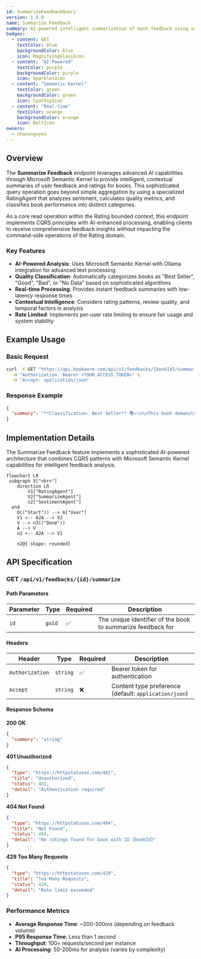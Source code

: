 ```yaml
---
id: SummarizeFeedbackQuery
version: 1.0.0
name: Summarize Feedback
summary: AI-powered intelligent summarization of book feedback using semantic analysis
badges:
  - content: GET
    textColor: blue
    backgroundColor: blue
    icon: MagnifyingGlassIcon
  - content: "AI-Powered"
    textColor: purple
    backgroundColor: purple
    icon: SparklesIcon
  - content: "Semantic Kernel"
    textColor: green
    backgroundColor: green
    icon: CpuChipIcon
  - content: "Real-time"
    textColor: orange
    backgroundColor: orange
    icon: BoltIcon
owners:
  - nhanxnguyen
---
```


## Overview

The **Summarize Feedback** endpoint leverages advanced AI capabilities through Microsoft Semantic Kernel to provide intelligent, contextual summaries of user feedback and ratings for books. This sophisticated query operation goes beyond simple aggregation by using a specialized RatingAgent that analyzes sentiment, calculates quality metrics, and classifies book performance into distinct categories.

As a core read operation within the Rating bounded context, this endpoint implements CQRS principles with AI-enhanced processing, enabling clients to receive comprehensive feedback insights without impacting the command-side operations of the Rating domain.

### Key Features

- **AI-Powered Analysis**: Uses Microsoft Semantic Kernel with Ollama integration for advanced text processing
- **Quality Classification**: Automatically categorizes books as "Best Seller", "Good", "Bad", or "No Data" based on sophisticated algorithms
- **Real-time Processing**: Provides instant feedback summaries with low-latency response times
- **Contextual Intelligence**: Considers rating patterns, review quality, and temporal factors in analysis
- **Rate Limited**: Implements per-user rate limiting to ensure fair usage and system stability

## Example Usage

### Basic Request

```bash
curl -X GET "https://api.bookworm.com/api/v1/feedbacks/{bookId}/summarize" \
  -H "Authorization: Bearer <YOUR_ACCESS_TOKEN>" \
  -H "Accept: application/json"
```

### Response Example

```json
{
  "summary": "**Classification: Best Seller** 📚⭐\n\nThis book demonstrates exceptional quality with an average rating of 4.7/5 across 156 reviews. The feedback analysis reveals:\n\n**Key Insights:**\n- 89% of reviews are 4-5 stars\n- Consistently praised for engaging storytelling and character development\n- Recent reviews maintain high quality scores\n- Strong recommendation patterns from verified readers\n\n**Confidence Level: 95%**\n\nThis title qualifies as a Best Seller based on sustained high ratings (≥4.5) with significant review volume (>50 reviews)."
}
```

## Implementation Details

The Summarize Feedback feature implements a sophisticated AI-powered architecture that combines CQRS patterns with Microsoft Semantic Kernel capabilities for intelligent feedback analysis.

```mermaid
flowchart LR
 subgraph V["<br>"]
    direction LR
        V1["RatingAgent"]
        V2["SummarizeAgent"]
        n2["SentimentAgent"]
  end
    O(("Start")) --> A["User"]
    V1 <-- A2A --> V2
    V --> n3(("Done"))
    A --> V
    n2 <-- A2A --> V1

    n2@{ shape: rounded}
```

## API Specification

### GET `/api/v1/feedbacks/{id}/summarize`

#### Path Parameters

| Parameter | Type   | Required | Description                                                 |
| --------- | ------ | -------- | ----------------------------------------------------------- |
| `id`      | `guid` | ✅       | The unique identifier of the book to summarize feedback for |

#### Headers

| Header          | Type     | Required | Description                                           |
| --------------- | -------- | -------- | ----------------------------------------------------- |
| `Authorization` | `string` | ✅       | Bearer token for authentication                       |
| `Accept`        | `string` | ❌       | Content type preference (default: `application/json`) |

#### Response Schema

**200 OK**

```json
{
  "summary": "string"
}
```

**401 Unauthorized**

```json
{
  "type": "https://httpstatuses.com/401",
  "title": "Unauthorized",
  "status": 401,
  "detail": "Authentication required"
}
```

**404 Not Found**

```json
{
  "type": "https://httpstatuses.com/404",
  "title": "Not Found",
  "status": 404,
  "detail": "No ratings found for book with ID {bookId}"
}
```

**429 Too Many Requests**

```json
{
  "type": "https://httpstatuses.com/429",
  "title": "Too Many Requests",
  "status": 429,
  "detail": "Rate limit exceeded"
}
```

### Performance Metrics

- **Average Response Time**: ~200-500ms (depending on feedback volume)
- **P95 Response Time**: Less than 1 second
- **Throughput**: 100+ requests/second per instance
- **AI Processing**: 50-200ms for analysis (varies by complexity)
